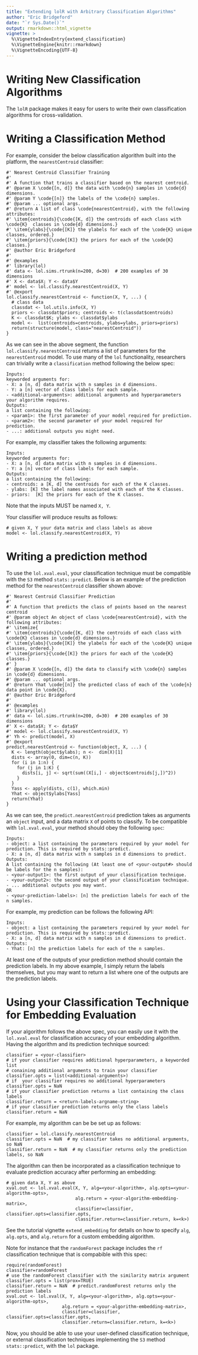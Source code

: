 ```yaml
---
title: "Extending lolR with Arbitrary Classification Algorithms"
author: "Eric Bridgeford"
date: "`r Sys.Date()`"
output: rmarkdown::html_vignette
vignette: >
  %\VignetteIndexEntry{extend_classification}
  %\VignetteEngine{knitr::rmarkdown}
  %\VignetteEncoding{UTF-8}
---
```


# Writing New Classification Algorithms

The `lolR` package makes it easy for users to write their own classification algorithms for cross-validation.

# Writing a Classification Method

For example, consider the below classification algorithm built into the platform, the `nearestCentroid` classifier:

```
#' Nearest Centroid Classifier Training
#'
#' A function that trains a classifier based on the nearest centroid.
#' @param X \code{[n, d]} the data with \code{n} samples in \code{d} dimensions.
#' @param Y \code{[n]} the labels of the \code{n} samples.
#' @param ... optional args.
#' @return A list of class \code{nearestCentroid}, with the following attributes:
#' \item{centroids}{\code{[K, d]} the centroids of each class with \code{K}  classes in \code{d} dimensions.}
#' \item{ylabs}{\code{[K]} the ylabels for each of the \code{K} unique classes, ordered.}
#' \item{priors}{\code{[K]} the priors for each of the \code{K} classes.}
#' @author Eric Bridgeford
#'
#' @examples
#' library(lol)
#' data <- lol.sims.rtrunk(n=200, d=30)  # 200 examples of 30 dimensions
#' X <- data$X; Y <- data$Y
#' model <- lol.classify.nearestCentroid(X, Y)
#' @export
lol.classify.nearestCentroid <- function(X, Y, ...) {
  # class data
  classdat <- lol.utils.info(X, Y)
  priors <- classdat$priors; centroids <- t(classdat$centroids)
  K <- classdat$K; ylabs <- classdat$ylabs
  model <-  list(centroids=centroids, ylabs=ylabs, priors=priors)
  return(structure(model, class="nearestCentroid"))
}
```

As we can see in the above segment, the function `lol.classify.nearestCentroid` returns a list of parameters for the `nearestCentroid` model. To use many of the `lol` functionality, researchers can trivially write a `classification` method following the below spec:

```
Inputs:
keyworded arguments for:
- X: a [n, d] data matrix with n samples in d dimensions.
- Y: a [n] vector of class labels for each sample.
- <additional-arguments>: additional arguments and hyperparameters your algorithm requires.
Outputs:
a list containing the following:
- <param1>: the first parameter of your model required for prediction.
- <param2>: the second parameter of your model required for prediction.
- ...: additional outputs you might need.
```

For example, my classifier takes the following arguments:

```
Inputs:
keyworded arguments for:
- X: a [n, d] data matrix with n samples in d dimensions.
- Y: a [n] vector of class labels for each sample.
Outputs:
a list containing the following:
- centroids: a [K, d] the centroids for each of the K classes.
- ylabs: [K] the label names associated with each of the K classes.
- priors:  [K] the priors for each of the K classes.
```

Note that the inputs MUST be named `X, Y`.

Your classifier will produce results as follows:

```
# given X, Y your data matrix and class labels as above
model <- lol.classify.nearestCentroid(X, Y)
```

# Writing a prediction method

To use the `lol.xval.eval`, your classification technique must be compatible with the `S3` method `stats::predict`. Below is an example of the prediction method for the `nearestCentroid` classifier shown above:

```
#' Nearest Centroid Classifier Prediction
#'
#' A function that predicts the class of points based on the nearest centroid
#' @param object An object of class \code{nearestCentroid}, with the following attributes:
#' \itemize{
#' \item{centroids}{\code{[K, d]} the centroids of each class with \code{K} classes in \code{d} dimensions.}
#' \item{ylabs}{\code{[K]} the ylabels for each of the \code{K} unique classes, ordered.}
#' \item{priors}{\code{[K]} the priors for each of the \code{K} classes.}
#' }
#' @param X \code{[n, d]} the data to classify with \code{n} samples in \code{d} dimensions.
#' @param ... optional args.
#' @return Yhat \code{[n]} the predicted class of each of the \code{n} data point in \code{X}.
#' @author Eric Bridgeford
#'
#' @examples
#' library(lol)
#' data <- lol.sims.rtrunk(n=200, d=30)  # 200 examples of 30 dimensions
#' X <- data$X; Y <- data$Y
#' model <- lol.classify.nearestCentroid(X, Y)
#' Yh <- predict(model, X)
#' @export
predict.nearestCentroid <- function(object, X, ...) {
  K <- length(object$ylabs); n <-  dim(X)[1]
  dists <- array(0, dim=c(n, K))
  for (i in 1:n) {
    for (j in 1:K) {
      dists[i, j] <- sqrt(sum((X[i,] - object$centroids[j,])^2))
    }
  }
  Yass <- apply(dists, c(1), which.min)
  Yhat <- object$ylabs[Yass]
  return(Yhat)
}
```

As we can see, the `predict.nearestCentroid` prediction takes as arguments an `object` input, and a data matrix `X` of points to classify. To be compatible with `lol.xval.eval`, your method should obey the following `spec`:

```
Inputs:
- object: a list containing the parameters required by your model for prediction. This is required by stats::predict.
- X: a [n, d] data matrix with n samples in d dimensions to predict.
Outputs:
A list containing the following (At least one of <your-output#> should be labels for the n samples):
- <your-output1>: the first output of your classification technique.
- <your-output2>: the second output of your classification technique.
- ... additional outputs you may want.
OR
- <your-prediction-labels>: [n] the prediction labels for each of the n samples.
```

For example, my prediction can be follows the following API:

```
Inputs:
- object: a list containing the parameters required by your model for prediction. This is required by stats::predict.
- X: a [n, d] data matrix with n samples in d dimensions to predict.
Outputs:
- Yhat: [n] the prediction labels for each of the n samples.
```

At least one of the outputs of your prediction method should contain the prediction labels. In my above example, I simply return the labels themselves, but you may want to return a list where one of the outputs are the prediction labels.

# Using your Classification Technique for Embedding Evaluation

If your algorithm follows the above spec, you can easily use it with the `lol.xval.eval` for classification accuracy of your embedding algorithm. Having the algorithm and its prediction technique sourced:

```
classifier = <your-classifier>
# if your classifier requires additional hyperparameters, a keyworded list
# conaining additional arguments to train your classifier
classifier.opts = list(<additional-arguments>)
# if  your classifier requires no additional hyperparameters
classifier.opts = NaN
# if your classifier prediction returns a list containing the class labels
classifier.return = <return-labels-argname-string>
# if your classifier prediction returns only the class labels
classifier.return = NaN
```

For example, my algorithm can be be set up as follows:

```
classifier = lol.classify.nearestCentroid
classifier.opts = NaN  # my classifier takes no additional arguments, so NaN
classifier.return = NaN  # my classifier returns only the prediction labels, so NaN
```

The algorithm can then be incorporated as a classification technique to evaluate prediction accuracy after performing an embedding:

```
# given data X, Y as above
xval.out <- lol.xval.eval(X, Y, alg=<your-algorithm>, alg.opts=<your-algorithm-opts>,
                          alg.return = <your-algorithm-embedding-matrix>,
                          classifier=classifier, classifier.opts=classifier.opts,
                          classifier.return=classifier.return, k=<k>)
```

See the tutorial vignette `extend_embedding` for details on how to specify `alg`, `alg.opts`, and `alg.return` for a custom embedding algorithm.

Note for instance that the `randomForest` package includes the `rf` classification technique that is compabible with this spec:

```
require(randomForest)
classifier=randomForest
# use the randomForest classifier with the similarity matrix argument
classifier.opts = list(prox=TRUE)
classifier.return = NaN  # predict.randomForest returns only the prediction labels
xval.out <- lol.xval(X, Y, alg=<your-algorithm>, alg.opts=<your-algorithm-opts>,
                     alg.return = <your-algorithm-embedding-matrix>,
                     classifier=classifier, classifier.opts=classifier.opts,
                     classifier.return=classifier.return, k=<k>)
```

Now, you should be able to use your user-defined classification technique, or external classification techniques implementing the `S3` method `stats::predict`, with the `lol` package.
